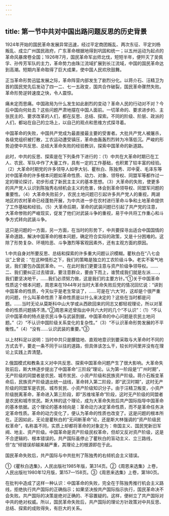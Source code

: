 ```yaml
---
---
---
```

title: 第一节中共对中国出路问题反思的历史背景
---



1924年开始的国民革命发展异常迅速，经过平定商团叛乱、两次东征、平定刘杨叛乱、成立广州国民政府，广东革命根据地得到巩固和统一；以五卅运动为起点的革命风暴席卷全国；1926年7月，国民革命军出师北伐，短短半年，便歼灭了吴佩孚、孙传芳军队的主力，革命势力由珠江流域扩展到长江流域，中国的国民革命达到高潮。短期内革命取得了巨大成果，使中国人民欢欣鼓舞。

正当革命形势迅猛发展之际，革命阵营内部发生了剧烈分化。以蒋介石、汪精卫为首的国民党先后发动了四一二、七一五政变，国共合作破裂，国民革命骤然失败。革命形势逆转速度之快，令人震惊。

痛未定而思痛。中国政局为什么发生如此剧烈的变动？革命人民的行动对不对？今后中国向何处去？这些问题严肃地摆在中国人面前。一切革命的、要求进步的、主张民主的、要求改革的人们，都在反思、总结、探索。不同的阶级、阶层、政派的人们，都站在自己的立场上，以自己的观点和思维方式探寻着。

中国革命的失败，中国共产党成为最直接最主要的受害者。大批共产党人被屠杀，各级党组织被打散，工农运动遭受镇压，革命由轰轰烈烈转为冷落低沉。严峻的形势迫使中共反思、总结大革命失败的经验教训，探索中国革命的新道路。

此时，中共的反思、探索是在下列条件下进行的：（1）中共在大革命时期已在工人、农民、军队中作了大量工作，具有一定的工作基础，也积累了较丰富的经验。（2）大革命时期党的许多领导人如李大钊、瞿秋白、陈独秀、邓中夏、毛泽东等对中国革命的许多根本问题如革命性质、动力、对象、领导权、同盟军等都作过一定的理论探讨，初步形成了新民主主义的基本思想。（3）大革命的失败，使更多的共产党人认识到陈独秀右倾机会主义的危害，体会到革命领导权、同盟军问题的重要性。（4）大革命失败前夕，农民土地问题已引起许多共产党人的重视，两湖地区的农村革命已经蓬勃开展，为中共进一步在农村进行革命斗争和土地革命提供了工作基础和经验。（5）大革命后期，革命的武装问题已引起了共产党的注意，大革命惨败的严峻现实，促发了他们对武装斗争的重视，易于中共将工作重心和斗争方式转向武装斗争。

这只是问题的一方面，另一方面，在当时的形势下，中共要探寻出适合中国国情的革命道路，解决中国革命的根本问题，确定符合实际的政策，又是十分困难的。这除了形势复杂、环境险恶、斗争激烈等客观因素外，还有主观方面的原因。

1.中共自身对所要反思、总结和探索的许多重大问题认识模糊。瞿秋白在“八七会议”上曾说：“在这种情形之下，我们的策略是独立的工农阶级斗争。老实不客气地说，我们要包办国民革命。一、在此时我们更要注意与资产阶级争领导权。……二、我们要纠正过去错误，要注意群众，要由下而上，谁赞成我们就是左派……，我们要坚决地干，……我们必须努力做，这是我们的主要方针。”①关于中国革命性质这个根本问题，周恩来在1944年对当时大革命失败后党的情况回忆说：“讲到中国革命的性质，今天似乎是老生常谈了，……可是在‘六大’时，这却是个很严重的问题，什么叫革命性质？革命性质是以什么来决定的？这些在当时都是问题。……当时无论从莫斯科中山大学或从西欧回来的同志又都轻视理论，所以对革命的性质问题搞不清。”②周恩来还曾指出中共六大时的几个“不认识”：（1）“不认识中国革命的特点是农民斗争与武装割据，中国革命的中心问题是农民土地问题。”（2）“不认识中国阶级关系变化的复杂性。”（3）“不认识革命形势发展的不平衡性。”（4）“没有……认识武装的重要。”③

以上材料足以说明：当时中共只是朦胧地、直观地意识到要采取与大革命时不同的方式去干，要走一条不同于以往的道路，但具体该怎么干，较长时间里并没有在理论上实践上弄清楚。

2.俄国模式和教条主义对中共反思、探索中国革命问题产生了很大影响。大革命失败前后，斯大林逐步提出了中国革命“三阶段”理论。认为第一阶段是“广州时期”，无产阶级的同盟者是农民、城市贫民、小资产阶级和民族资产阶级。蒋介石叛变革命后，民族资产阶级退出统一战线，革命转入第二阶段，即“武汉时期”，这时无产阶级的同盟军是农民、城市贫民、小资产阶级知识分子。由于汪精卫叛变，小资产阶级脱离革命，革命进入第三阶段，即“苏维埃革命”阶段，这时无产阶级的同盟者是农民和城市贫民。斯大林的这个理论，成为大革命失败后共产国际指导中国革命的基本依据。这个理论的基本倾向是：革命动力决定革命性质，而不是革命任务决定革命性质。革命的动力变化了，便认为革命的性质也改变了。这是问题的根本所在。正因如此，无论是瞿秋白的“无间断革命”论，还是斯大林强调的“资产阶级民权革命”，名称虽不同，实质上却都将革命的对象定为：帝国主义、国民党新旧军阀、地主、资产阶级。中国革命是资产阶级民权革命，但却又反对资产阶级，这是不合逻辑的、根本错误的。共产国际虽停止了瞿秋白的盲动主义、立三路线，但“左”倾错误却越来越严重，其理论上的根源即在于此。

国民革命失败后，共产国际与中共批判了陈独秀的右倾机会主义错误。

①《瞿秋白选集》，人民出版社1985年版，第314页。②《周恩来选集》上卷，人民出版社1980年12月版，第157—158页。③《周恩来选集》上卷，第180页。

在批判中造成了这样一种认识：中国革命的失败，完全在于陈独秀推行机会主义路线，拒绝执行共产国际的正确指示；如果坚决按共产国际指示执行，国民革命决不会失败。共产国际的决策是绝对正确的、不容置疑的。这样，便树立了共产国际对中共的绝对权威。所以，国民革命失败后，共产国际的理论方针政策对中共反思、总结、探索的成败得失，有巨大的关系。